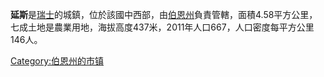 '''延斯'''是[[瑞士|瑞士]]的城鎮，位於該國中西部，由[[伯恩州|伯恩州]]負責管轄，面積4.58平方公里，七成土地是農業用地，海拔高度437米，2011年人口667，人口密度每平方公里146人。

{{Switzerland-geo-stub}}
[[Category:伯恩州的市镇|Category:伯恩州的市镇]]